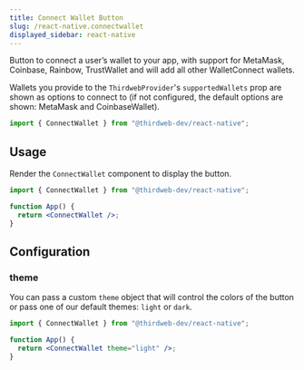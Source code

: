 ```yaml
---
title: Connect Wallet Button
slug: /react-native.connectwallet
displayed_sidebar: react-native
---
```



Button to connect a user&rsquo;s wallet to your app, with support for
MetaMask,
Coinbase,
Rainbow,
TrustWallet and will add all other WalletConnect wallets.

Wallets you provide to the `ThirdwebProvider`'s `supportedWallets` prop are shown as options
to connect to (if not configured, the default options are shown: MetaMask and CoinbaseWallet).

```jsx
import { ConnectWallet } from "@thirdweb-dev/react-native";
```

## Usage

Render the `ConnectWallet` component to display the button.

```jsx
import { ConnectWallet } from "@thirdweb-dev/react-native";

function App() {
  return <ConnectWallet />;
}
```

## Configuration

### theme

You can pass a custom `theme` object that will control the colors of the button
or pass one of our default themes: `light` or `dark`.

```jsx
import { ConnectWallet } from "@thirdweb-dev/react-native";

function App() {
  return <ConnectWallet theme="light" />;
}
```
